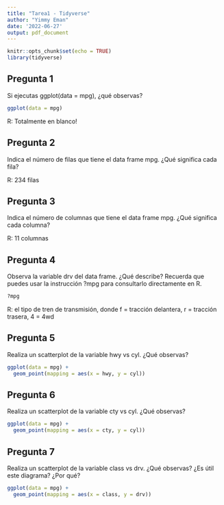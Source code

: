 ```yaml
---
title: "Tarea1 - Tidyverse"
author: "Yimmy Eman"
date: '2022-06-27'
output: pdf_document
---
```


```r
knitr::opts_chunk$set(echo = TRUE)
library(tidyverse)
```

## Pregunta 1
Si ejecutas ggplot(data = mpg), ¿qué observas?

```r
ggplot(data = mpg)
```
R: Totalmente en blanco!

## Pregunta 2
Indica el número de filas que tiene el data frame mpg. ¿Qué significa cada fila?

R: 234 filas

## Pregunta 3
Indica el número de columnas que tiene el data frame mpg. ¿Qué significa cada columna?

R: 11 columnas

## Pregunta 4
Observa la variable drv del data frame. ¿Qué describe? Recuerda que puedes usar la instrucción ?mpg para
consultarlo directamente en R.

```r
?mpg
```

R: el tipo de tren de transmisión, donde f = tracción delantera, r = tracción trasera, 4 = 4wd

## Pregunta 5
Realiza un scatterplot de la variable hwy vs cyl. ¿Qué observas?

```r
ggplot(data = mpg) +
  geom_point(mapping = aes(x = hwy, y = cyl))
```

## Pregunta 6
Realiza un scatterplot de la variable cty vs cyl. ¿Qué observas?

```r
ggplot(data = mpg) +
  geom_point(mapping = aes(x = cty, y = cyl))
```

## Pregunta 7
Realiza un scatterplot de la variable class vs drv. ¿Qué observas? ¿Es útil este diagrama? ¿Por qué?

```r
ggplot(data = mpg) +
  geom_point(mapping = aes(x = class, y = drv))
```


